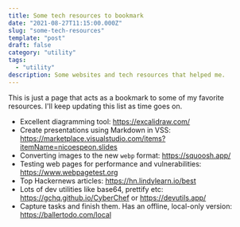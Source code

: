 ```yaml
---
title: Some tech resources to bookmark
date: "2021-08-27T11:15:00.000Z"
slug: "some-tech-resources"
template: "post"
draft: false
category: "utility"
tags:
  - "utility"
description: Some websites and tech resources that helped me.
---
```


This is just a page that acts as a bookmark to some of my favorite resources. I'll keep updating this list as time goes on.

- Excellent diagramming tool: https://excalidraw.com/
- Create presentations using Markdown in VSS: https://marketplace.visualstudio.com/items?itemName=nicoespeon.slides
- Converting images to the new `webp` format: https://squoosh.app/
- Testing web pages for performance and vulnerabilities: https://www.webpagetest.org
- Top Hackernews articles: https://hn.lindylearn.io/best
- Lots of dev utilities like base64, prettify etc: https://gchq.github.io/CyberChef or https://devutils.app/
- Capture tasks and finish them. Has an offline, local-only version: https://ballertodo.com/local